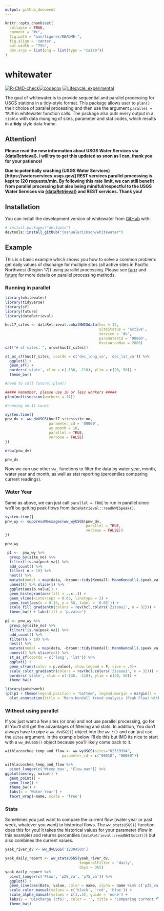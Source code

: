 ```yaml
---
output: github_document
---
```


<!-- README.md is generated from README.Rmd. Please edit that file -->

```r
knitr::opts_chunk$set(
  collapse = TRUE,
  comment = "#>",
  fig.path = "man/figures/README-",
  fig.align = 'center',
  out.width = "75%",
  dev.args = list(png = list(type = "cairo"))
)
```

# whitewater

<!-- badges: start -->
[![R-CMD-check](https://github.com/joshualerickson/whitewater/workflows/R-CMD-check/badge.svg)](https://github.com/joshualerickson/whitewater/actions)[![codecov](https://codecov.io/gh/joshualerickson/whitewater/branch/main/graph/badge.svg)](https://app.codecov.io/gh/joshualerickson/whitewater)
[![Lifecycle: experimental](https://img.shields.io/badge/lifecycle-experimental-brightgreen.svg)](https://lifecycle.r-lib.org/articles/stages.html#stable)
<!-- badges: end -->


The goal of whitewater is to provide sequential and parallel processing for USGS stations in a tidy-style format. This package allows user to `plan()` their choice of parallel processing and then use the argument `parallel = TRUE` in whitewater function calls. The package also puts every output in a `tibble` with data munging of sites, parameter and stat codes, which results in a __tidy__ style data frame.  

## Attention!  

**Please read the new information about USGS Water Services via [{dataRetrieval}](https://github.com/DOI-USGS/dataRetrieval). I will try to get this updated as soon as I can, thank you for your patience!**

**Due to potentially crashing (USGS Water Services)[https://waterservices.usgs.gov/] REST services parallel processing is kept to 120 requests/min. By following this rate limit, we can still benefit from parallel processing but also being mindful/respectful to the USGS Water Services via [{dataRetrieval}](https://github.com/DOI-USGS/dataRetrieval) and REST services. Thank you!**    

## Installation

You can install the development version of whitewater from [GitHub](https://github.com/) with:

``` r
# install.packages("devtools")
devtools::install_github("joshualerickson/whitewater")
```

## Example

This is a basic example which shows you how to solve a common problem: get daily values of discharge for multiple sites (all active sites in Pacific Northwest (Region 17)) using parallel processing. Please see [furrr](https://CRAN.R-project.org/package=furrr) and [future](https://CRAN.R-project.org/package=future) for more details on parallel processing methods.  

### Running in parallel  

```r
library(whitewater)
library(tidyverse)
library(sf)
library(future)
library(dataRetrieval)

huc17_sites <- dataRetrieval::whatNWISdata(huc = 17,
                                           siteStatus = 'active',
                                           service = 'dv',
                                           parameterCd = '00060',
                                           drainAreaMax = 2000)
cat("# of sites: ", nrow(huc17_sites))

st_as_sf(huc17_sites, coords = c('dec_long_va', 'dec_lat_va')) %>% 
  ggplot() + 
  geom_sf() +
  borders('state', xlim = c(-130, -110), ylim = c(20, 50)) + 
  theme_bw()
```


```r
#need to call future::plan()

##### Remember, please use 10 or less workers #####
plan(multisession(workers = 11))

#running on 11 cores

system.time({
pnw_dv <- ww_dvUSGS(huc17_sites$site_no,
                    parameter_cd = '00060',
                    wy_month = 10,
                    parallel = TRUE,
                    verbose = FALSE)
})

nrow(pnw_dv)

pnw_dv
```

Now we can use other `ww_` functions to filter the data by water year, month, water year and month, as well as stat reporting (percentiles comparing current readings).   

### Water Year  

Same as above, we can just call `parallel = TRUE` to run in parallel since we'll be getting peak flows from `dataRetrieval::readNWISpeak()`.  
```r

system.time({
pnw_wy <- suppressMessages(ww_wyUSGS(pnw_dv,
                                     parallel = TRUE,
                                     verbose = FALSE))
})

pnw_wy
```

```r
 p1 <-  pnw_wy %>% 
  group_by(site_no) %>% 
  filter(!is.na(peak_va)) %>% 
  add_count() %>% 
  filter( n > 10) %>% 
  nest() %>% 
  mutate(model = map(data, ~broom::tidy(Kendall::MannKendall(.$peak_va))['p.value'])) %>% 
  unnest() %>% slice(1) %>% 
  ggplot(aes(p.value)) + 
  geom_histogram(aes(fill = ..x..)) +
  geom_vline(xintercept = 0.05, linetype = 2) + 
  geom_text(aes(x = 0.15, y = 50, label = '0.05')) +
  scale_fill_gradientn(colors = rev(hcl.colors('Zissou1', n = 32))) +
  theme_bw() + labs(fill = 'p.value')
  
p2 <- pnw_wy %>% 
  group_by(site_no) %>% 
  filter(!is.na(peak_va)) %>% 
  add_count() %>% 
  filter(n > 10) %>% 
  nest() %>% 
  mutate(model = map(data, ~broom::tidy(Kendall::MannKendall(.$peak_va))['p.value'])) %>% 
  unnest() %>% slice(n=1) %>% 
  st_as_sf(coords = c('long', 'lat')) %>% 
  ggplot() + 
  geom_sf(aes(color = p.value), show.legend = F, size = .5)+
  scale_color_gradientn(colors = rev(hcl.colors('Zissou1', n = 32))) +
  borders('state', xlim = c(-130, -110), ylim = c(20, 50)) + 
  theme_bw() 

library(patchwork)
(p2|p1 + theme(legend.position = 'bottom', legend.margin = margin(l = -10, unit='cm'))) +
  plot_annotation(title = 'Mann-Kendall trend analysis (Peak Flow) with active USGS sites in Region 17', subtitle =  '10 years or more of data and drainage area < 2,000 km2')
```


### Without using parallel  

If you just want a few sites (or one) and not use parallel processing, go for it! You'll still get the advantages of filtering and stats. In addition, You don't always have to pipe a `ww_dvUSGS()` object into the `ww_*()` and can just use the `sites` argument. In the example below I'll do this but IMO its nice to start with a `ww_dvUSGS()` object because you'll likely come back to it.   

```r

withlacoochee_temp_and_flow <- ww_wyUSGS(sites="02319394",
                          parameter_cd = c("00010", "00060"))

withlacoochee_temp_and_flow %>% 
  pivot_longer(c('Wtemp_max', 'Flow_max')) %>% 
ggplot(aes(wy, value)) +
  geom_point() + 
  geom_line() +
  theme_bw() +
  labs(x = 'Water Year') +
  facet_wrap(~name, scale = 'free')

```

### Stats  

Sometimes you just want to compare the current flow (water year or past week, whatever you want) to historical flows. The `ww_statsUSGS()` function does this for you! It takes the historical values for your parameter (flow in this example) and returns percentiles (`dataRetrieval::readNWISstat()`) but also combines the current values.  

```r
yaak_river_dv <- ww_dvUSGS('12304500')

yaak_daily_report <- ww_statsUSGS(yaak_river_dv, 
                                  temporalFilter = 'daily',
                                  days = 365)
yaak_daily_report %>% 
  pivot_longer(c('Flow', 'p25_va', 'p75_va')) %>% 
  ggplot() + 
  geom_line(aes(Date, value, color = name, alpha = name %in% c('p25_va', 'p75_va'))) + 
  scale_color_manual(values = c('black', 'red', 'blue')) +
  scale_alpha_manual(values = c(1,.5), guide = 'none') +
  labs(y = 'Discharge (cfs)', color = '', title = 'Comparing current flow to 25th and 75th percentiles') + 
  theme_bw()
```

